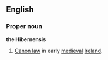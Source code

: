 ==English==
===Proper noun===
'''the Hibernensis'''

#[[Canon law]] in early [[medieval]] [[Ireland]].